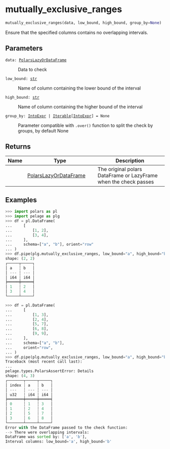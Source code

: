 # mutually_exclusive_ranges { #pelage.mutually_exclusive_ranges }

```python
mutually_exclusive_ranges(data, low_bound, high_bound, group_by=None)
```

Ensure that the specified columns contains no overlapping intervals.

## Parameters {.doc-section .doc-section-parameters}

<code><span class="parameter-name">data</span><span class="parameter-annotation-sep">:</span> <span class="parameter-annotation">[PolarsLazyOrDataFrame](`pelage.types.PolarsLazyOrDataFrame`)</span></code>

:   Data to check

<code><span class="parameter-name">low_bound</span><span class="parameter-annotation-sep">:</span> <span class="parameter-annotation">[str](`str`)</span></code>

:   Name of column containing the lower bound of the interval

<code><span class="parameter-name">high_bound</span><span class="parameter-annotation-sep">:</span> <span class="parameter-annotation">[str](`str`)</span></code>

:   Name of column containing the higher bound of the interval

<code><span class="parameter-name">group_by</span><span class="parameter-annotation-sep">:</span> <span class="parameter-annotation">[IntoExpr](`IntoExpr`) \| [Iterable](`Iterable`)\[[IntoExpr](`IntoExpr`)\]</span> <span class="parameter-default-sep">=</span> <span class="parameter-default">None</span></code>

:   Parameter compatible with `.over()` function to split the check by groups,
    by default None

## Returns {.doc-section .doc-section-returns}

| Name   | Type                                                          | Description                                                      |
|--------|---------------------------------------------------------------|------------------------------------------------------------------|
|        | [PolarsLazyOrDataFrame](`pelage.types.PolarsLazyOrDataFrame`) | The original polars DataFrame or LazyFrame when the check passes |

## Examples {.doc-section .doc-section-examples}

```python
>>> import polars as pl
>>> import pelage as plg
>>> df = pl.DataFrame(
...     [
...         [1, 2],
...         [3, 4],
...     ],
...     schema=["a", "b"], orient="row"
... )
>>> df.pipe(plg.mutually_exclusive_ranges, low_bound="a", high_bound="b")
shape: (2, 2)
┌─────┬─────┐
│ a   ┆ b   │
│ --- ┆ --- │
│ i64 ┆ i64 │
╞═════╪═════╡
│ 1   ┆ 2   │
│ 3   ┆ 4   │
└─────┴─────┘
```

```python
>>> df = pl.DataFrame(
...     [
...         [1, 3],
...         [2, 4],
...         [5, 7],
...         [6, 8],
...         [9, 9],
...     ],
...     schema=["a", "b"],
...     orient="row",
... )
>>> df.pipe(plg.mutually_exclusive_ranges, low_bound="a", high_bound="b")
Traceback (most recent call last):
...
pelage.types.PolarsAssertError: Details
shape: (4, 3)
┌───────┬─────┬─────┐
│ index ┆ a   ┆ b   │
│ ---   ┆ --- ┆ --- │
│ u32   ┆ i64 ┆ i64 │
╞═══════╪═════╪═════╡
│ 0     ┆ 1   ┆ 3   │
│ 1     ┆ 2   ┆ 4   │
│ 2     ┆ 5   ┆ 7   │
│ 3     ┆ 6   ┆ 8   │
└───────┴─────┴─────┘
Error with the DataFrame passed to the check function:
--> There were overlapping intervals:
DataFrame was sorted by: ['a', 'b'],
Interval columns: low_bound='a', high_bound='b'
```
